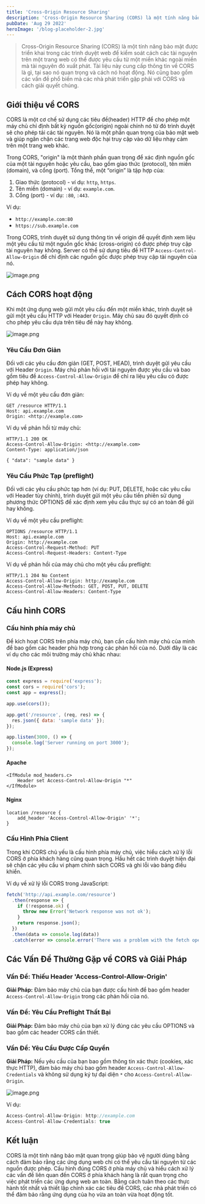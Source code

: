 ```yaml
---
title: 'Cross-Origin Resource Sharing'
description: 'Cross-Origin Resource Sharing (CORS) là một tính năng bảo mật được triển khai trong các trình duyệt web để kiểm soát cách các tài nguyên trên một trang web có thể được yêu cầu từ một miền khác ngoài miền mà tài nguyên đó xuất phát.'
pubDate: 'Aug 29 2022'
heroImage: '/blog-placeholder-2.jpg'
---
```



> Cross-Origin Resource Sharing (CORS) là một tính năng bảo mật được triển khai trong các trình duyệt web để kiểm soát cách các tài nguyên trên một trang web có thể được yêu cầu từ một miền khác ngoài miền mà tài nguyên đó xuất phát. Tài liệu này cung cấp thông tin về CORS là gì, tại sao nó quan trọng và cách nó hoạt động. Nó cũng bao gồm các vấn đề phổ biến mà các nhà phát triển gặp phải với CORS và cách giải quyết chúng.
> 

## Giới thiệu về CORS

CORS là một cơ chế sử dụng các tiêu đề(header) HTTP để cho phép một máy chủ chỉ định bất kỳ nguồn gốc(origin) ngoài chính nó từ đó trình duyệt sẽ cho phép tải các tài nguyên. Nó là một phần quan trọng của bảo mật web và giúp ngăn chặn các trang web độc hại truy cập vào dữ liệu nhạy cảm trên một trang web khác.



Trong CORS, "origin" là một thành phần quan trọng để xác định nguồn gốc của một tài nguyên hoặc yêu cầu, bao gồm giao thức (protocol), tên miền (domain), và cổng (port). Tổng thể, một “origin” là tập hợp của:

1. Giao thức (protocol) - ví dụ: `http`, `https`.
2. Tên miền (domain) - ví dụ: `example.com`.
3. Cổng (port) - ví dụ: `:80`, `:443`.

Ví dụ:

- `http://example.com:80`
- `https://sub.example.com`

Trong CORS, trình duyệt sử dụng thông tin về origin để quyết định xem liệu một yêu cầu từ một nguồn gốc khác (cross-origin) có được phép truy cập tài nguyên hay không. Server có thể sử dụng tiêu đề HTTP `Access-Control-Allow-Origin` để chỉ định các nguồn gốc được phép truy cập tài nguyên của nó.

![image.png](../../../public/blogs/cors/3.png)

## Cách CORS hoạt động

Khi một ứng dụng web gửi một yêu cầu đến một miền khác, trình duyệt sẽ gửi một yêu cầu HTTP với Header `Origin`. Máy chủ sau đó quyết định có cho phép yêu cầu dựa trên tiêu đề này hay không.

![image.png](../../../public/blogs/cors/4.png)

### Yêu Cầu Đơn Giản

Đối với các yêu cầu đơn giản (GET, POST, HEAD), trình duyệt gửi yêu cầu với Header `Origin`. Máy chủ phản hồi với tài nguyên được yêu cầu và bao gồm tiêu đề `Access-Control-Allow-Origin` để chỉ ra liệu yêu cầu có được phép hay không.

Ví dụ về một yêu cầu đơn giản:

```
GET /resource HTTP/1.1
Host: api.example.com
Origin: <http://example.com>
```

Ví dụ về phản hồi từ máy chủ:

```
HTTP/1.1 200 OK
Access-Control-Allow-Origin: <http://example.com>
Content-Type: application/json

{ "data": "sample data" }
```

### Yêu Cầu Phức Tạp (preflight)

Đối với các yêu cầu phức tạp hơn (ví dụ: PUT, DELETE, hoặc các yêu cầu với Header tùy chỉnh), trình duyệt gửi một yêu cầu tiền phiên sử dụng phương thức OPTIONS để xác định xem yêu cầu thực sự có an toàn để gửi hay không.

Ví dụ về một yêu cầu preflight:

```
OPTIONS /resource HTTP/1.1
Host: api.example.com
Origin: http://example.com
Access-Control-Request-Method: PUT
Access-Control-Request-Headers: Content-Type
```

Ví dụ về phản hồi của máy chủ cho một yêu cầu preflight:

```
HTTP/1.1 204 No Content
Access-Control-Allow-Origin: http://example.com
Access-Control-Allow-Methods: GET, POST, PUT, DELETE
Access-Control-Allow-Headers: Content-Type
```

## Cấu hình CORS

### Cấu hình phía máy chủ

Để kích hoạt CORS trên phía máy chủ, bạn cần cấu hình máy chủ của mình để bao gồm các header phù hợp trong các phản hồi của nó. Dưới đây là các ví dụ cho các môi trường máy chủ khác nhau:

#### Node.js (Express)

```jsx
const express = require('express');
const cors = require('cors');
const app = express();

app.use(cors());

app.get('/resource', (req, res) => {
  res.json({ data: 'sample data' });
});

app.listen(3000, () => {
  console.log('Server running on port 3000');
});

```

#### Apache

```
<IfModule mod_headers.c>
    Header set Access-Control-Allow-Origin "*"
</IfModule>

```

#### Nginx

```
location /resource {
    add_header 'Access-Control-Allow-Origin' '*';
}

```

### Cấu Hình Phía Client

Trong khi CORS chủ yếu là cấu hình phía máy chủ, việc hiểu cách xử lý lỗi CORS ở phía khách hàng cũng quan trọng. Hầu hết các trình duyệt hiện đại sẽ chặn các yêu cầu vi phạm chính sách CORS và ghi lỗi vào bảng điều khiển.

Ví dụ về xử lý lỗi CORS trong JavaScript:

```jsx
fetch('http://api.example.com/resource')
  .then(response => {
    if (!response.ok) {
      throw new Error('Network response was not ok');
    }
    return response.json();
  })
  .then(data => console.log(data))
  .catch(error => console.error('There was a problem with the fetch operation:', error));

```

## Các Vấn Đề Thường Gặp về CORS và Giải Pháp

### Vấn Đề: Thiếu Header 'Access-Control-Allow-Origin'

**Giải Pháp:** Đảm bảo máy chủ của bạn được cấu hình để bao gồm header `Access-Control-Allow-Origin` trong các phản hồi của nó.

### Vấn Đề: Yêu Cầu Preflight Thất Bại

**Giải Pháp:** Đảm bảo máy chủ của bạn xử lý đúng các yêu cầu OPTIONS và bao gồm các header CORS cần thiết.

### Vấn Đề: Yêu Cầu Được Cấp Quyền

**Giải Pháp:** Nếu yêu cầu của bạn bao gồm thông tin xác thực (cookies, xác thực HTTP), đảm bảo máy chủ bao gồm header `Access-Control-Allow-Credentials` và không sử dụng ký tự đại diện `*` cho `Access-Control-Allow-Origin`.

![image.png](../../../public/blogs/cors/5.png)

Ví dụ:

```jsx
Access-Control-Allow-Origin: http://example.com
Access-Control-Allow-Credentials: true
```

## Kết luận

CORS là một tính năng bảo mật quan trọng giúp bảo vệ người dùng bằng cách đảm bảo rằng các ứng dụng web chỉ có thể yêu cầu tài nguyên từ các nguồn được phép. Cấu hình đúng CORS ở phía máy chủ và hiểu cách xử lý các vấn đề liên quan đến CORS ở phía khách hàng là rất quan trọng cho việc phát triển các ứng dụng web an toàn. Bằng cách tuân theo các thực hành tốt nhất và thiết lập chính xác các tiêu đề CORS, các nhà phát triển có thể đảm bảo rằng ứng dụng của họ vừa an toàn vừa hoạt động tốt.